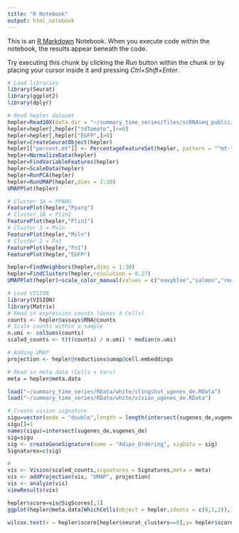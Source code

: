 ```yaml
---
title: "R Notebook"
output: html_notebook
---
```


This is an [R Markdown](http://rmarkdown.rstudio.com) Notebook. When you execute code within the notebook, the results appear beneath the code. 

Try executing this chunk by clicking the *Run* button within the chunk or by placing your cursor inside it and pressing *Ctrl+Shift+Enter*. 

```r
# Load libraries
library(Seurat)
library(ggplot2)
library(dplyr)

# Read hepler dataset
hepler=Read10X(data.dir = "~/summary_time_series/files/scRNAseq_public/hepler_2018/")
hepler=hepler[,hepler["tdTomato",]<=0]
hepler=hepler[,hepler["EGFP",]>0]
hepler=CreateSeuratObject(hepler)
hepler[["percent.mt"]] <- PercentageFeatureSet(hepler, pattern = "^mt-")
hepler=NormalizeData(hepler)
hepler=FindVariableFeatures(hepler)
hepler=ScaleData(hepler)
hepler=RunPCA(hepler)
hepler=RunUMAP(hepler,dims = 1:30)
UMAPPlot(hepler)
```

```r
# Cluster 1A = PPARG
FeaturePlot(hepler,"Pparg")
# Cluster 1B = Plin1
FeaturePlot(hepler,"Plin1")
# Cluster 3 = Msln
FeaturePlot(hepler,"Msln")
# Cluster 2 = Fn1
FeaturePlot(hepler,"Fn1")
FeaturePlot(hepler,"EGFP")
```

```r
hepler=FindNeighbors(hepler,dims = 1:30)
hepler=FindClusters(hepler,resolution = 0.27)
UMAPPlot(hepler)+scale_color_manual(values = c("navyblue","salmon","red","grey","seagreen","ivory3"))+theme_void()
```
```r
# Load VISION
library(VISION)
library(Matrix)
# Read in expression counts (Genes X Cells)
counts <- hepler@assays$RNA@counts
# Scale counts within a sample
n.umi <- colSums(counts)
scaled_counts <- t(t(counts) / n.umi) * median(n.umi)

# Adding UMAP
projection <- hepler@reductions$umap@cell.embeddings

# Read in meta data (Cells x Vars)
meta = hepler@meta.data

load("~/summary_time_series/RData/white/slingshot_ugenes_de.RData")
load("~/summary_time_series/RData/white/vision_ugenes_de.RData")

# Create vision signature
sigu=vector(mode = "double",length = length(intersect(sugenes_de,vugenes_de)))
sigu[]=1
names(sigu)=intersect(sugenes_de,vugenes_de)
sig=sigu
sig <- createGeneSignature(name = "Adipo_Ordering", sigData = sig)
Signatures=c(sig)

#
vis <- Vision(scaled_counts,signatures = Signatures,meta = meta)
vis <- addProjection(vis, "UMAP", projection)
vis <- analyze(vis)
viewResults(vis)
```

```r
hepler$score=vis@SigScores[,1]
ggplot(hepler@meta.data[WhichCells(object = hepler,idents = c(0,1,2)),],aes(x=score,fill=seurat_clusters))+geom_histogram(aes(y=..density..),position = position_dodge(),color="black",alpha=0.1)+theme_classic(base_size = 30)+geom_density(alpha=.5)+theme(legend.position = "top")+scale_fill_manual(values = c("navyblue","salmon","red"))+theme(legend.position = "none")
```

```r
wilcox.test(x = hepler$score[hepler$seurat_clusters==0],y= hepler$score[hepler$seurat_clusters==1])
```